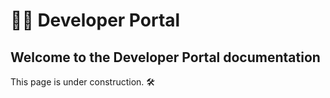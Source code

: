 # 👩‍💻 Developer Portal

## Welcome to the Developer Portal documentation
This page is under construction. 🛠